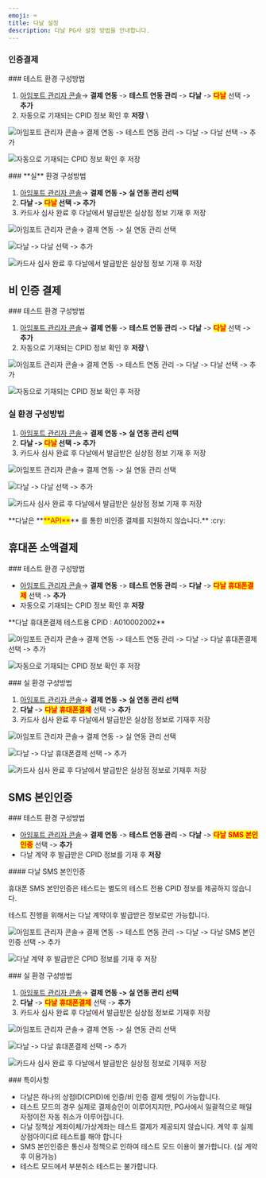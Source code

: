 ```yaml
---
emoji: ⌨
title: 다날 설정
description: 다날 PG사 설정 방법을 안내합니다.
---
```





### 인증**결제**

<Tabs>
<Tab title="테스트 결제">
### 테스트 환경 구성방법

1. [아임포트 관리자 콘솔](https://admin.iamport.kr/)→ **결제 연동** -> **테스트 연동 관리** -> **다날** -> <mark style="color:red;">**다날**</mark> 선택 -> **추가**
2. 자동으로 기재되는 CPID 정보 확인 후 **저장** \


![아임포트 관리자 콘솔→ 결제 연동 -> 테스트 연동 관리 -> 다날 -> 다날 선택 -> 추가](broken-reference)

![자동으로 기재되는 CPID 정보 확인 후 저장 ](broken-reference)

</Tab>

<Tab title="실 결제">
### **실** 환경 구성방법

1. [아임포트 관리자 콘솔](https://admin.iamport.kr/)→ **결제 연동 -> 실 연동 관리 선택**
2. **다날 -> **<mark style="color:red;">**다날**</mark>** 선택 -> 추가**
3. 카드사 심사 완료 후 다날에서 발급받은 실상점 정보 기재 후 저장



![아임포트 관리자 콘솔→ 결제 연동 -> 실 연동 관리 선택](broken-reference)

![다날 -> 다날 선택 -> 추가 ](broken-reference)

![카드사 심사 완료 후 다날에서 발급받은 실상점 정보 기재 후 저장](broken-reference)

</Tab>
</Tabs>



## 비 인증 결제

<Tabs>
<Tab title="결제창 방식">
### 테스트 환경 구성방법

1. [아임포트 관리자 콘솔](https://admin.iamport.kr/)→ **결제 연동** -> **테스트 연동 관리** -> **다날** -> <mark style="color:red;">**다날**</mark> 선택 -> **추가**
2. 자동으로 기재되는 CPID 정보 확인 후 **저장** \


![아임포트 관리자 콘솔→ 결제 연동 -> 테스트 연동 관리 -> 다날 -> 다날 선택 -> 추가](broken-reference)

![자동으로 기재되는 CPID 정보 확인 후 저장 ](broken-reference)

### 실  환경 구성방법

1. [아임포트 관리자 콘솔](https://admin.iamport.kr/)→ **결제 연동 -> 실 연동 관리 선택**
2. **다날 -> **<mark style="color:red;">**다날**</mark>** 선택 -> 추가**
3. 카드사 심사 완료 후 다날에서 발급받은 실상점 정보 기재 후 저장



![아임포트 관리자 콘솔→ 결제 연동 -> 실 연동 관리 선택 ](broken-reference)

![다날 -> 다날 선택 -> 추가 ](broken-reference)

![카드사 심사 완료 후 다날에서 발급받은 실상점 정보 기재 후 저장 ](broken-reference)

</Tab>

<Tab title="API 방식">
**다날은 **<mark style="color:red;">**API**</mark>** 를 통한 비인증 결제를 지원하지 않습니다.** :cry:

</Tab>
</Tabs>



## 휴대폰 소액결제

<Tabs>
<Tab title="테스트 환경">
### 테스트 환경 구성방법

* [아임포트 관리자 콘솔](https://admin.iamport.kr/)→ **결제 연동** -> **테스트 연동 관리** -> **다날** -> <mark style="color:red;">**다날**</mark> <mark style="color:red;">**휴대폰결제**</mark> 선택 -> **추가**
* 자동으로 기재되는 CPID 정보 확인 후 **저장**

<Hint style="info">
**다날 휴대폰결제 테스트용 CPID : A010002002**

</Hint>

![아임포트 관리자 콘솔→ 결제 연동 -> 테스트 연동 관리 -> 다날 -> 다날 휴대폰결제 선택 -> 추가](broken-reference)

![자동으로 기재되는 CPID 정보 확인 후 저장](broken-reference)

</Tab>

<Tab title="실 환경">
### 실  환경 구성방법

1. [아임포트 관리자 콘솔](https://admin.iamport.kr/)→ **결제 연동 -> 실 연동 관리 선택**
2. **다날** -> <mark style="color:red;">**다날**</mark> <mark style="color:red;">**휴대폰결제**</mark> 선택 -> **추가**
3. 카드사 심사 완료 후 다날에서 발급받은 실상점 정보로 기재후 저장



![아임포트 관리자 콘솔→ 결제 연동 -> 실 연동 관리 선택](broken-reference)

![다날 -> 다날 휴대폰결제 선택 -> 추가](broken-reference)

![카드사 심사 완료 후 다날에서 발급받은 실상점 정보로 기재후 저장](broken-reference)

</Tab>
</Tabs>





## SMS 본인인증

<Tabs>
<Tab title="테스트 환경">
### 테스트 환경 구성방법

* [아임포트 관리자 콘솔](https://admin.iamport.kr/)→ **결제 연동** -> **테스트 연동 관리** -> **다날** -> <mark style="color:red;">**다날**</mark> <mark style="color:red;">**SMS 본인인증**</mark> 선택 -> **추가**
* 다날 계약 후 발급받은 CPID 정보를 기재 후 **저장**



<Hint style="warning">
#### 다날 SMS 본인인증

휴대폰 SMS 본인인증은 테스트는 별도의 테스트 전용 CPID 정보를 제공하지 않습니다.

테스트 진행을 위해서는 다날 계약이후 발급받은 정보로만 가능합니다.

</Hint>



![아임포트 관리자 콘솔→ 결제 연동 -> 테스트 연동 관리 -> 다날 -> 다날 SMS 본인인증 선택 -> 추가 ](broken-reference)

![다날 계약 후 발급받은 CPID 정보를 기재 후 저장](broken-reference)

</Tab>

<Tab title="실 환경">
### 실  환경 구성방법

1. [아임포트 관리자 콘솔](https://admin.iamport.kr/)→ **결제 연동 -> 실 연동 관리 선택**
2. **다날** -> <mark style="color:red;">**다날**</mark> <mark style="color:red;">**휴대폰결제**</mark> 선택 -> **추가**
3. 카드사 심사 완료 후 다날에서 발급받은 실상점 정보로 기재후 저장



![아임포트 관리자 콘솔→ 결제 연동 -> 실 연동 관리 선택](broken-reference)

![다날 -> 다날 휴대폰결제 선택 -> 추가](broken-reference)

![카드사 심사 완료 후 다날에서 발급받은 실상점 정보로 기재후 저장](broken-reference)

</Tab>
</Tabs>



<Hint style="warning">
### 특이사항

* 다날은 하나의 상점ID(CPID)에 인증/비 인증 결제 셋팅이 가능합니다.
* 테스트 모드의 경우 실제로 결제승인이 이루어지지만, PG사에서 일괄적으로 매일 자정이전 자동 취소가 이루어집니다.
* 다날 정책상 계좌이체/가상계좌는 테스트 결제가 제공되지 않습니다. 계약 후 실제 상점아이디로 테스트를 해야 합니다
* SMS 본인인증은 통신사 정책으로 인하여 테스트 모드 이용이 불가합니다. (실 계약 후 이용가능)
* 테스트 모드에서 부분취소 테스트는 불가합니다.

</Hint>

